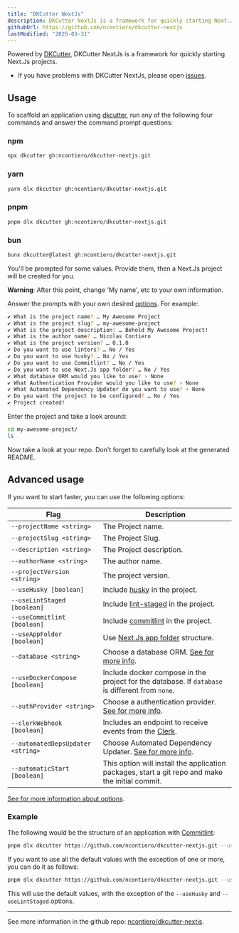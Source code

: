 ```yaml
---
title: "DKCutter NextJs"
description: DKCutter NextJs is a framework for quickly starting Next.Js projects.
githubUrl: https://github.com/ncontiero/dkcutter-nextjs
lastModified: "2025-03-31"
---
```


Powered by [DKCutter](https://github.com/ncontiero/dkcutter), DKCutter NextJs is a framework for quickly starting Next.Js projects.

- If you have problems with DKCutter NextJs, please open [issues](https://github.com/ncontiero/dkcutter-nextjs/issues/new).

## Usage

To scaffold an application using [dkcutter](https://github.com/ncontiero/dkcutter), run any of the following four commands and answer the command prompt questions:

### npm

```bash
npx dkcutter gh:ncontiero/dkcutter-nextjs.git
```

### yarn

```bash
yarn dlx dkcutter gh:ncontiero/dkcutter-nextjs.git
```

### pnpm

```bash
pnpm dlx dkcutter gh:ncontiero/dkcutter-nextjs.git
```

### bun

```bash
bunx dkcutter@latest gh:ncontiero/dkcutter-nextjs.git
```

You'll be prompted for some values. Provide them, then a Next.Js project will be created for you.

**Warning**: After this point, change 'My name', etc to your own information.

Answer the prompts with your own desired [options][options-url]. For example:

```bash
✔ What is the project name? … My Awesome Project
✔ What is the project slug? … my-awesome-project
✔ What is the project description? … Behold My Awesome Project!
✔ What is the author name? … Nicolas Contiero
✔ What is the project version? … 0.1.0
✔ Do you want to use linters? … No / Yes
✔ Do you want to use husky? … No / Yes
✔ Do you want to use Commitlint? … No / Yes
✔ Do you want to use Next.Js app folder? … No / Yes
✔ What database ORM would you like to use? › None
✔ What Authentication Provider would you like to use? › None
✔ What Automated Dependency Updater do you want to use? › None
✔ Do you want the project to be configured? … No / Yes
✔ Project created!
```

Enter the project and take a look around:

```bash
cd my-awesome-project/
ls
```

Now take a look at your repo. Don't forget to carefully look at the generated README.

## Advanced usage

If you want to start faster, you can use the following options:

| Flag                              | Description                                                                                      |
| --------------------------------- | ------------------------------------------------------------------------------------------------ |
| `--projectName <string>`          | The Project name.                                                                                |
| `--projectSlug <string>`          | The Project Slug.                                                                                |
| `--description <string>`          | The Project description.                                                                         |
| `--authorName <string>`           | The author name.                                                                                 |
| `--projectVersion <string>`       | The project version.                                                                             |
| `--useHusky [boolean]`            | Include [husky](https://github.com/typicode/husky) in the project.                               |
| `--useLintStaged [boolean]`       | Include [lint-staged](https://github.com/lint-staged/lint-staged) in the project.                |
| `--useCommitlint [boolean]`       | Include [commitlint](https://commitlint.js.org/#/) in the project.                               |
| `--useAppFolder [boolean]`        | Use [Next.Js app folder](https://nextjs.org/docs/app) structure.                                 |
| `--database <string>`             | Choose a database ORM. [See for more info][options-url].                                         |
| `--useDockerCompose [boolean]`    | Include docker compose in the project for the database. If `database` is different from `none`.  |
| `--authProvider <string>`         | Choose a authentication provider. [See for more info][options-url].                              |
| `--clerkWebhook [boolean]`        | Includes an endpoint to receive events from the [Clerk](https://clerk.com/).                     |
| `--automatedDepsUpdater <string>` | Choose Automated Dependency Updater. [See for more info][options-url].                           |
| `--automaticStart [boolean]`      | This option will install the application packages, start a git repo and make the initial commit. |

[See for more information about options][options-url].

### Example

The following would be the structure of an application with [Commitlint](https://commitlint.js.org/):

```bash
pnpm dlx dkcutter https://github.com/ncontiero/dkcutter-nextjs.git --useCommitlint
```

If you want to use all the default values with the exception of one or more, you can do it as follows:

```bash
pnpm dlx dkcutter https://github.com/ncontiero/dkcutter-nextjs.git --useHusky --useLintStaged -y
```

This will use the default values, with the exception of the `--useHusky` and `--useLintStaged` options.

---

See more information in the github repo: [ncontiero/dkcutter-nextjs](https://github.com/ncontiero/dkcutter-nextjs).

[options-url]: https://github.com/ncontiero/dkcutter-nextjs/blob/main/docs/project-generation-options.md

